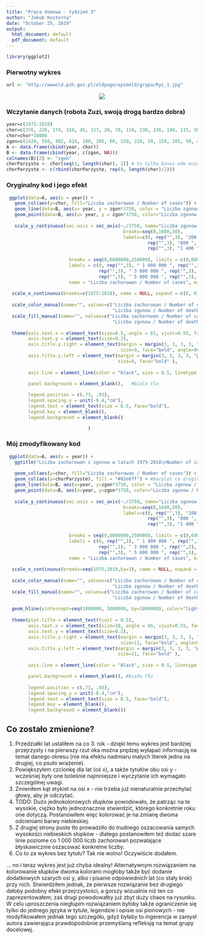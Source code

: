 ```yaml
---
title: "Praca domowa - tydzień 3"
author: "Jakub Kosterna"
date: "October 25, 2019"
output:
  html_document: default
  pdf_document: default
---
```


```r
library(ggplot2)
```

### Pierwotny wykres

```r
url <- "http://wwwold.pzh.gov.pl/oldpage/epimeld/grypa/Ryc_1.jpg"
```

<center><img src="`r url`"></center>

### Wczytanie danych (robota Zuzi, swoją drogą bardzo dobra)

```r
year=c(1975:2018)
chor=c(376, 226, 174, 310, 45, 127, 20, 70, 110, 230, 226, 140, 115, 50, 270, 7, 197, 10, 250, 30, 105, 260, 130, 60, 224, 150, 49, 125, 24, 52, 21, 26, 20, 119, 48, 125, 140, 302, 300, 375, 415, 426, 500, 510)
chor=chor*10000
zgon=c(1420, 550, 402, 624, 100, 205, 60, 150, 210, 50, 150, 205, 50, 40, 55, 42, 43, 42, 70, 40, 45, 224, 222, 60, 410, 360, 30, 34, 60, 31, 38, 6, 8, 7, 55, 25, 59, 2, 69, 3, 9, 62, 44)
A <- data.frame(cbind(year, chor))
B <- data.frame(cbind(year, c(zgon, NA)))
colnames(B)[2] <- "zgon"
chorParzyste <- chor[seq(1, length(chor), 2)] # tu tylko bonus ode mnie - potrzebne do kolorowania wykresów na zmianę
chorParzyste <- c(rbind(chorParzyste, rep(0, length(chor)/2)))
```

### Oryginalny kod i jego efekt

```r

 ggplot(data=A, aes(x = year)) + 
   geom_col(aes(y=chor, fill="Liczba zachorowan / Number of cases")) +     #barplot
   geom_line(data=B, aes(x= year, y = zgon*3750, color = "Liczba zgonow / Number of deaths"), size=1) +  #linie
   geom_point(data=B, aes(x= year, y = zgon*3750, color="Liczba zgonow / Number of deaths"), size=1.5) + #kropki
   
   scale_y_continuous(sec.axis = sec_axis(~./3750, name="Liczba zgonow / Number of deaths",    #axis y po prawej
                                           breaks=seq(0,1600,50), 
                                           labels=c(0, rep("",3), "200 ", rep("",3), "400 ", rep("",3), "600 ",
                                                    rep("",3), "800 ", rep("",3), "1 000 ", rep("",3), "1 200 ",
                                                    rep("",3), "1 400 ", rep("",3), "1 600 ") ), 
                      
                       breaks = seq(0,6000000,250000), limits = c(0,6000000),              #axis y po lewj
                       labels = c(0, rep("",3), " 1 000 000 ", rep("",3), " 2 000 000 ",  
                                  rep("",3), " 3 000 000 ", rep("",3), " 4 000 000 ",
                                  rep("",3), " 5 000 000 ", rep("",3), " 6 000 000 "),
                       name = "Liczba zachorowan / Number of cases", expand = c(0, 0) ) +  
   
  scale_x_continuous(breaks=c(1975:2018), name = NULL, expand = c(0, 0) ) +      #axis x
   
  scale_color_manual(name="", values=c("Liczba zachorowan / Number of cases"="#07CBFC",  #legenda
                                       "Liczba zgonow / Number of deaths"="red")) + 
  scale_fill_manual(name="", values=c("Liczba zachorowan / Number of cases"= "#07CBFC",
                                       "Liczba zgonow / Number of deaths"="red")) +
   
  theme(axis.text.x = element_text(size=8.5, angle = 65, vjust=0.55, face="bold"),
        axis.text.y = element_text(size=9.2),
        axis.title.y.right = element_text(margin = margin(3, 3, 3, 3, "pt"), 
                                          size=9, face="bold", angle=90),
        axis.title.y.left = element_text(margin = margin(3, 3, 3, 3, "pt"), 
                                         size=9, face="bold" ),
        
        axis.line = element_line(color = "black", size = 0.5, linetype = "solid"), #czarna obwodka

        panel.background = element_blank(),   #biale tlo
        
        legend.position = c(.73, .93),
        legend.spacing.y = unit(-0.4,"cm"),
        legend.text = element_text(size = 8.5, face="bold"),
        legend.key = element_blank(),
        legend.background = element_blank()

                              )

```

### Mój zmodyfikowany kod

```r

 ggplot(data=A, aes(x = year)) + 
   ggtitle("Liczba zachorowan i zgonow w latach 1975-2018\nNumber of cases and deaths in 1975-2018") + #tytuł
   
   geom_col(aes(y=chor, fill="Liczba zachorowan / Number of cases")) + #barplot
   geom_col(aes(y=chorParzyste), fill = "#82e6ff") + #barplot co drugich wartości (jaśniejszy kolor)
   geom_line(data=B, aes(x=year, y=zgon*3750, color = "Liczba zgonow / Number of deaths"), size=1) + #linie
   geom_point(data=B, aes(x=year, y=zgon*3750, color="Liczba zgonow / Number of deaths"), size=1.5) + #kropki
   
   scale_y_continuous(sec.axis = sec_axis(~./3750, name="Liczba zgonow / Number of deaths", #axis y po prawej
                                           breaks=seq(0,1600,50), 
                                           labels=c(0, rep("",3), "200 ", rep("",3), "400 ", rep("",3), "600 ",
                                                    rep("",3), "800 ", rep("",3), "1 000 ", rep("",3), "1 200 ",
                                                    rep("",3), "1 400 ", rep("",3), "1 600 ") ), 
                      
                       breaks = seq(0,6000000,250000), limits = c(0,6000000), #axis y po lewej
                       labels = c(0, rep("",3), " 1 000 000 ", rep("",3), " 2 000 000 ",  
                                  rep("",3), " 3 000 000 ", rep("",3), " 4 000 000 ",
                                  rep("",3), " 5 000 000 ", rep("",3), " 6 000 000 "),
                       name = "Liczba zachorowan / Number of cases", expand = c(0, 0) ) +  
  
  scale_x_continuous(breaks=seq(1975,2018,by=3), name = NULL, expand = c(0, 0) ) + #axis x
  
  scale_color_manual(name="", values=c("Liczba zachorowan / Number of cases"="#07CBFC",  #legenda
                                       "Liczba zgonow / Number of deaths"="red")) + 
  scale_fill_manual(name="", values=c("Liczba zachorowan / Number of cases"= "#07CBFC",
                                       "Liczba zgonow / Number of deaths"="red")) +
  
  geom_hline(yintercept=seq(1000000, 5000000, by=1000000), color="lightgrey", size=0.15) + #szare linie poziome
   
  theme(plot.title = element_text(hjust = 0.5),
        axis.text.x = element_text(size=10, angle = 45, vjust=0.55, face="bold"),
        axis.text.y = element_text(size=9.2),
        axis.title.y.right = element_text(margin = margin(3, 3, 3, 3, "pt"), 
                                          size=11, face="bold", angle=90),
        axis.title.y.left = element_text(margin = margin(3, 3, 3, 3, "pt"), 
                                         size=11, face="bold" ),
        
        axis.line = element_line(color = "black", size = 0.5, linetype = "solid"), #czarna obwódka

        panel.background = element_blank(), #białe tło
        
        legend.position = c(.73, .93),
        legend.spacing.y = unit(-0.4,"cm"),
        legend.text = element_text(size = 8.5, face="bold"),
        legend.key = element_blank(),
        legend.background = element_blank())
```

## Co zostało zmienione?
1. Przedziałki lat ustaliłem na co 3. rok - dzięki temu wykres jest bardziej przejrzysty i na pierwszy rzut oka można prędzej wyłapać informację na temat danego okresu (nie ma efektu nadmiaru małych literek jedna na drugiej, co psuło wrażenie).
2. Powiększyłem czcionkę dla lat (oś x), a także tytułów obu osi y - wcześniej były one boleśnie najmniejsze i wyczytanie ich wymagało szczególnej uwagi.
3. Zmieniłem kąt etykiet na osi x - nie trzeba już nienaturalnie przechylać głowy, aby je odczytać.
4. TODO: Dużo jednokolorowych słupków powodowało, że patrząc na te wysokie, ciężko było jednoznacznie stwierdzić, którego konkretnie roku one dotyczą. Postanowiłem więc kolorować je na zmianę dwoma odcieniami barwy niebieskiej.
5. Z drugiej strony puste tło prowadziło do trudnego oszacowania samych wysokości niebieskich słupków - dlatego postanowiłem też dodać szare linie poziome co 1 000 000 liczb zachorowań pozwalające błyskawicznie oszacować konkretne liczby.
6. Co to za wykres bez tytułu? Tak nie wolno! Oczywiście dodałem.

... no i teraz wykres jest już chyba idealny! Alternatywnym rozwiązaniem na kolorowanie słupków dwoma kolorami mogłoby także być dodanie dodatkowych szarych osi y, albo i pisanie odpowiednich lat (co stały krok) przy nich. Stwierdziłem jednak, że pierwsze rozwiązanie bez drugiego dałoby podobny efekt przejrzystości, a gorszy wizualnie niż ten co zaprezentowałem; zaś drugi powodowałby już zbyt duży chaos na rysunku. W celu uproszczenia niegłupim rozwiązaniem byłoby także ograniczenie się tylko do jednego języka w tytule, legendzie i opisie osi pionowych - nie modyfikowałem jednak tego szczegółu, gdyż byłaby to ingerencja w zamysł autora zawierająca prawdopodobnie przemyślaną refleksję na temat grupy docelowej.